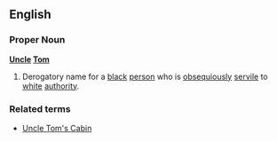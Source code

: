 ==English==
===Proper Noun===
{{wikipedia}}
'''[[Uncle]] [[Tom]]'''
#Derogatory name for a [[black]] [[person]] who is [[obsequious]]ly [[servile]] to [[white]] [[authority]].
===Related terms===
*[[Uncle Tom's Cabin]]
